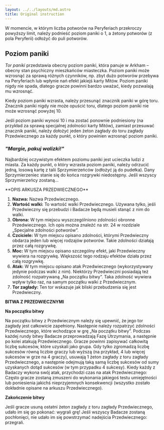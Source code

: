 ```yaml
---
layout: ../../layouts/md.astro
title: Original instruction
---
```



W momencie, w którym liczba potworów na Peryferiach przekroczy powyższy limit, należy podnieść poziom paniki o 1, a żetony potworów (z pola Peryferii) odłożyć do puli potworów.

## Poziom paniki

_Tor paniki_ przedstawia obecny poziom paniki, która panuje w Arkham – obecny stan psychiczny mieszkańców miasteczka. Poziom paniki może wzrosnąć za sprawą różnych czynników, np. zbyt dużo potworów przebywa na Peryferiach lub wpłynie nań efekt jakiejś karty Mitów. Poziom paniki nigdy nie spada, dlatego gracze powinni bardzo uważać, kiedy pozwalają mu wzrosnąć.

Kiedy poziom paniki wzrasta, należy przesunąć znacznik paniki w górę toru. Znacznik paniki nigdy nie może opuścić toru, dlatego poziom paniki nie może wzrosnąć powyżej 10.

Jeśli poziom paniki wynosi 10 i ma zostać ponownie podniesiony (na przykład za sprawą specjalnej zdolności karty Mitów), zamiast przesuwać znacznik paniki, należy dołożyć jeden żeton zagłady do toru zagłady Przedwiecznego za każdy punkt, o który powinien wzrosnąć poziom paniki.

### _"Margie, pakuj walizki!"_

Najbardziej oczywistym efektem poziomu paniki jest ucieczka ludzi z miasta. Za każdy punkt, o który wzrasta poziom paniki, należy odrzucić jedną, losową kartę z talii Sprzymierzeńców (odłożyć ją do pudełka). Dany Sprzymierzeniec stanie się do końca rozgrywki niedostępny. Jeśli wszyscy Sprzymierzeńcy zostaną...

<Notice header="Bitwa z przedwiecznymi">
**OPIS ARKUSZA PRZEDWIECZNEGO**

1. **Nazwa:** Nazwa Przedwiecznego.
2. **Wartość walki:** To wartość walki Przedwiecznego. Używana tylko, jeśli Przedwieczny się przebudzi i Badacze będą musieli stanąć z nim do walki.
3. **Obrona:** W tym miejscu wyszczególniono zdolności obronne Przedwiecznego. Ich opis można znaleźć na str. 24 w rozdziale „Specjalne zdolności potworów”.
4. **Czciciele:** W tym miejscu opisano zdolności, którymi Przedwieczny obdarza jeden lub więcej rodzajów potworów. Takie zdolności działają przez całą rozgrywkę.
5. **Moc:** W tym miejscu opisano szczególny efekt, jaki Przedwieczny wywiera na rozgrywkę. Większość tego rodzaju efektów działa przez całą rozgrywkę.
6. **Atak:** W tym miejscu opisano atak Przedwiecznego (wykorzystywany jedynie podczas walki z nim). Niektórzy Przedwieczni posiadają też zdolność rozpatrywaną „Na początku bitwy”. Taka zdolność wywiera wpływ tylko raz, na samym początku walki z Przedwiecznym.
7. **Tor zagłady:** Ten tor wskazuje jak bliski przebudzenia się jest Przedwieczny.

**BITWA Z PRZEDWIECZNYMI**

**Na początku bitwy**

Na początku bitwy z Przedwiecznym należy się upewnić, że jego tor zagłady jest całkowicie zapełniony. Następnie należy rozpatrzyć zdolności Przedwiecznego, które wchodzące w grę „Na początku bitwy”. Podczas każdej rundy bitwy Badacze przeprowadzają Fazę Utrzymania, a następnie po kolei atakują Przedwiecznego. Gracze powinni zapisywać całkowitą liczbę sukcesów, które uzyskali jako grupa. Gdy tylko zgromadzą liczbę sukcesów równą liczbie graczy lub wyższą (na przykład, 4 lub więcej sukcesów w grze na 4 graczy), usuwają 1 żeton zagłady z toru zagłady Przedwiecznego, a następnie odejmują taką samą liczbę sukcesów od sumy uzyskanych dotąd sukcesów (w tym przypadku 4 sukcesy). Kiedy każdy z Badaczy wykona swój atak, przychodzi czas na atak Przedwiecznego: Często gracze zostaną zmuszeni do wykonania jakiegoś testu umiejętności lub poniesienia jakichś nieprzyjemnych konsekwencji (wszystko zostało dokładnie opisane na arkuszu Przedwiecznego).

**Zakończenie bitwy**

Jeśli gracze usuną ostatni żeton zagłady z toru zagłady Przedwiecznego, udało im się go pokonać: wygrali grę!
Jeśli wszyscy Badacze zostaną pochłonięci, nie udało im się powstrzymać nadejścia Przedwiecznego: przegrali.
</Notice>